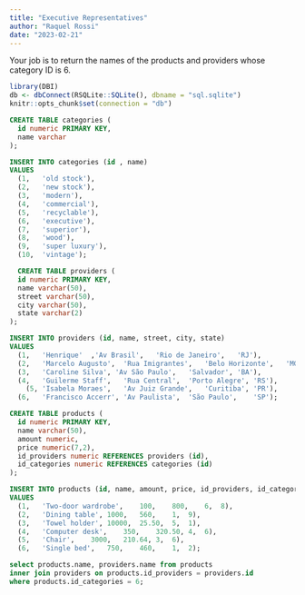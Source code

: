 ```yaml
---
title: "Executive Representatives"
author: "Raquel Rossi"
date: "2023-02-21"
---
```


Your job is to return the names of the products and providers whose category ID is 6.

```r

library(DBI)
db <- dbConnect(RSQLite::SQLite(), dbname = "sql.sqlite")
knitr::opts_chunk$set(connection = "db")

```

```sql

CREATE TABLE categories (
  id numeric PRIMARY KEY,
  name varchar
);

```

```sql

INSERT INTO categories (id , name)
VALUES 
  (1,	'old stock'),
  (2,	'new stock'),
  (3,	'modern'),
  (4,	'commercial'),
  (5,	'recyclable'),
  (6,	'executive'),
  (7,	'superior'),
  (8,	'wood'),
  (9,	'super luxury'),
  (10,	'vintage');

```

```sql

  CREATE TABLE providers (
  id numeric PRIMARY KEY,
  name varchar(50),
  street varchar(50),
  city varchar(50),
  state varchar(2)
);

```

```sql
  
INSERT INTO providers (id, name, street, city, state)
VALUES 
  (1,	'Henrique'	,'Av Brasil',	'Rio de Janeiro',	'RJ'),
  (2,	'Marcelo Augusto',	'Rua Imigrantes',	'Belo Horizonte',	'MG'),
  (3,	'Caroline Silva', 'Av São Paulo',	'Salvador',	'BA'),
  (4,	'Guilerme Staff',	'Rua Central',	'Porto Alegre',	'RS'),
	(5,	'Isabela Moraes',	'Av Juiz Grande',	'Curitiba',	'PR'),
  (6,	'Francisco Accerr',	'Av Paulista',	'São Paulo',	'SP');

```

```sql

CREATE TABLE products (
  id numeric PRIMARY KEY,
  name varchar(50),
  amount numeric,
  price numeric(7,2),
  id_providers numeric REFERENCES providers (id),
  id_categories numeric REFERENCES categories (id)
);

```

```sql
  
INSERT INTO products (id, name, amount, price, id_providers, id_categories)
VALUES
  (1,	'Two-door wardrobe',	100,	800,	6,	8),
  (2,	'Dining table',	1000,	560,	1,	9),	
  (3,	'Towel holder',	10000,	25.50,	5,	1),
  (4,	'Computer desk',	350,	320.50,	4,	6),
  (5,	'Chair',	3000,	210.64,	3,	6),
  (6,	'Single bed',	750,	460,	1,	2);

```

```sql

select products.name, providers.name from products
inner join providers on products.id_providers = providers.id
where products.id_categories = 6;
```
